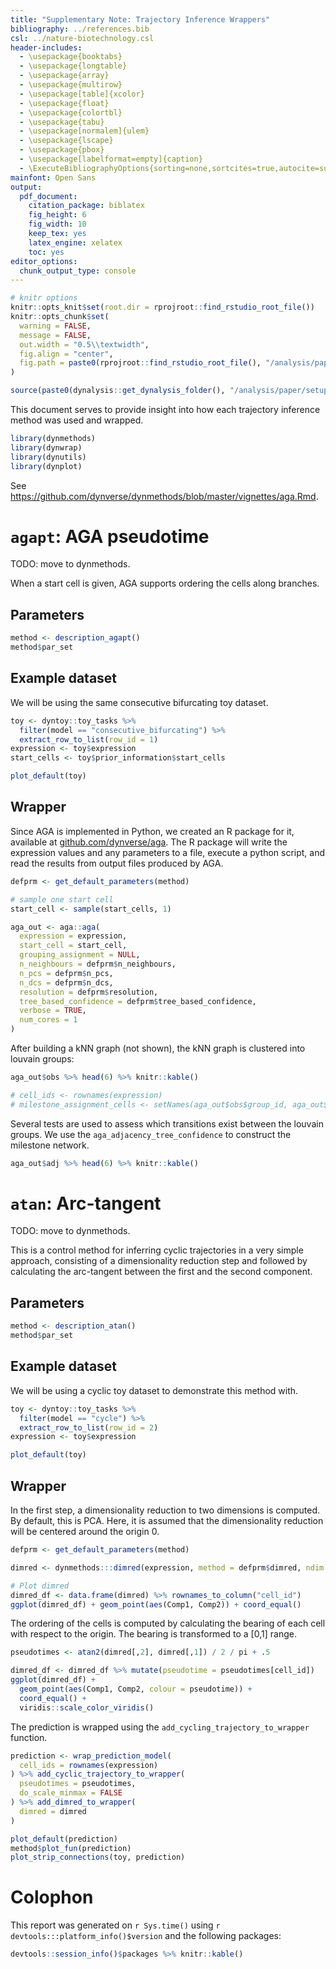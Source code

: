 ```yaml
---
title: "Supplementary Note: Trajectory Inference Wrappers"
bibliography: ../references.bib
csl: ../nature-biotechnology.csl
header-includes:
  - \usepackage{booktabs}
  - \usepackage{longtable}
  - \usepackage{array}
  - \usepackage{multirow}
  - \usepackage[table]{xcolor}
  - \usepackage{float}
  - \usepackage{colortbl}
  - \usepackage{tabu}
  - \usepackage[normalem]{ulem}
  - \usepackage{lscape}
  - \usepackage{pbox}
  - \usepackage[labelformat=empty]{caption}
  - \ExecuteBibliographyOptions{sorting=none,sortcites=true,autocite=superscript,autopunct=false}
mainfont: Open Sans
output: 
  pdf_document: 
    citation_package: biblatex
    fig_height: 6
    fig_width: 10
    keep_tex: yes
    latex_engine: xelatex
    toc: yes
editor_options: 
  chunk_output_type: console
---
```




```r
# knitr options
knitr::opts_knit$set(root.dir = rprojroot::find_rstudio_root_file())
knitr::opts_chunk$set(
  warning = FALSE,
  message = FALSE,
  out.width = "0.5\\textwidth",
  fig.align = "center",
  fig.path = paste0(rprojroot::find_rstudio_root_file(), "/analysis/paper/supp_notes/.scratch/")
)

source(paste0(dynalysis::get_dynalysis_folder(), "/analysis/paper/setup.R"))
```

This document serves to provide insight into how each trajectory inference method was used and wrapped.



```r
library(dynmethods)
library(dynwrap)
library(dynutils)
library(dynplot)
```



<!-- ################################################## aga ################################################## -->
See [https://github.com/dynverse/dynmethods/blob/master/vignettes/aga.Rmd](dynmethods).


<!-- ################################################## agapt ################################################## -->

# `agapt`: AGA pseudotime
TODO: move to dynmethods.

When a start cell is given, AGA supports ordering the cells along branches.

## Parameters
```r
method <- description_agapt()
method$par_set
```


## Example dataset
We will be using the same consecutive bifurcating toy dataset.

```r
toy <- dyntoy::toy_tasks %>% 
  filter(model == "consecutive_bifurcating") %>% 
  extract_row_to_list(row_id = 1)
expression <- toy$expression
start_cells <- toy$prior_information$start_cells

plot_default(toy)
```


## Wrapper

Since AGA is implemented in Python, we created an R package for it, available at [github.com/dynverse/aga](https://github.com/dynverse/aga).
The R package will write the expression values and any parameters to a file, execute a python script, and read the results from output files produced by AGA.
```r
defprm <- get_default_parameters(method)

# sample one start cell
start_cell <- sample(start_cells, 1)

aga_out <- aga::aga(
  expression = expression,
  start_cell = start_cell,
  grouping_assignment = NULL,
  n_neighbours = defprm$n_neighbours,
  n_pcs = defprm$n_pcs,
  n_dcs = defprm$n_dcs,
  resolution = defprm$resolution,
  tree_based_confidence = defprm$tree_based_confidence,
  verbose = TRUE,
  num_cores = 1
)
```

After building a kNN graph (not shown), the kNN graph is clustered into louvain groups:
```r
aga_out$obs %>% head(6) %>% knitr::kable()

# cell_ids <- rownames(expression)
# milestone_assignment_cells <- setNames(aga_out$obs$group_id, aga_out$obs$cell_id)
```

Several tests are used to assess which transitions exist between the louvain groups. 
We use the `aga_adjacency_tree_confidence` to construct the milestone network.
```r
aga_out$adj %>% head(6) %>% knitr::kable()
```


<!-- ################################################## atan ################################################## -->

# `atan`: Arc-tangent
TODO: move to dynmethods.

This is a control method for inferring cyclic trajectories in a very simple approach,
consisting of a dimensionality reduction step and followed by calculating the arc-tangent
between the first and the second component.


## Parameters
```r
method <- description_atan()
method$par_set
```

## Example dataset
We will be using a cyclic toy dataset to demonstrate this method with.

```r
toy <- dyntoy::toy_tasks %>% 
  filter(model == "cycle") %>% 
  extract_row_to_list(row_id = 2)
expression <- toy$expression

plot_default(toy)
```

## Wrapper
In the first step, a dimensionality reduction to two dimensions is computed. By default, this is PCA. 
Here, it is assumed that the dimensionality reduction will be centered around the origin 0.

```r
defprm <- get_default_parameters(method)

dimred <- dynmethods:::dimred(expression, method = defprm$dimred, ndim = 2)

# Plot dimred
dimred_df <- data.frame(dimred) %>% rownames_to_column("cell_id")
ggplot(dimred_df) + geom_point(aes(Comp1, Comp2)) + coord_equal()

```

The ordering of the cells is computed by calculating the bearing of each cell with respect to the origin. The bearing is transformed to a [0,1] range.

```r
pseudotimes <- atan2(dimred[,2], dimred[,1]) / 2 / pi + .5

dimred_df <- dimred_df %>% mutate(pseudotime = pseudotimes[cell_id])
ggplot(dimred_df) +
  geom_point(aes(Comp1, Comp2, colour = pseudotime)) +
  coord_equal() + 
  viridis::scale_color_viridis()
```

The prediction is wrapped using the `add_cycling_trajectory_to_wrapper` function. 
```r
prediction <- wrap_prediction_model(
  cell_ids = rownames(expression)
) %>% add_cyclic_trajectory_to_wrapper(
  pseudotimes = pseudotimes,
  do_scale_minmax = FALSE
) %>% add_dimred_to_wrapper(
  dimred = dimred
)

plot_default(prediction)
method$plot_fun(prediction)
plot_strip_connections(toy, prediction)
```


# Colophon
This report was generated on `r Sys.time()` using `r devtools:::platform_info()$version` and the following packages:
```r
devtools::session_info()$packages %>% knitr::kable()
```
